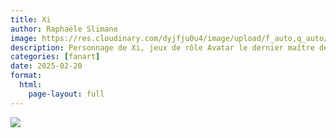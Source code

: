 ```yaml
---
title: Xi
author: Raphaële Slimane
image: https://res.cloudinary.com/dyjfju0u4/image/upload/f_auto,q_auto/v1757411740/xi_zwkdfb.png
description: Personnage de Xi, jeux de rôle Avatar le dernier maître de l'air / character Xi, role-playing games Avatar: The Last Airbender
categories: [fanart]
date: 2025-02-20
format:
  html:
    page-layout: full
---
```


![](https://res.cloudinary.com/dyjfju0u4/image/upload/f_auto,q_auto/v1757411740/xi_zwkdfb.png)

